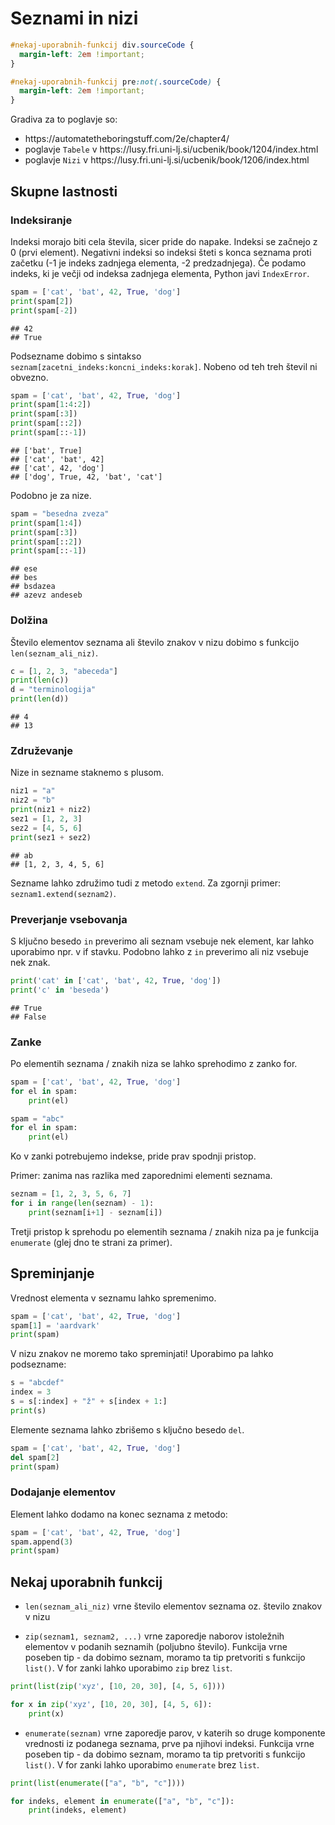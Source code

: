 # Seznami in nizi

```css
#nekaj-uporabnih-funkcij div.sourceCode {
  margin-left: 2em !important;
}

#nekaj-uporabnih-funkcij pre:not(.sourceCode) {
  margin-left: 2em !important;
}
```

Gradiva za to poglavje so: 

- https://automatetheboringstuff.com/2e/chapter4/ 
- poglavje `Tabele` v https://lusy.fri.uni-lj.si/ucbenik/book/1204/index.html 
- poglavje `Nizi` v https://lusy.fri.uni-lj.si/ucbenik/book/1206/index.html

## Skupne lastnosti

### Indeksiranje

Indeksi morajo biti cela števila, sicer pride do napake. Indeksi se začnejo z 0 (prvi element). Negativni indeksi so 
indeksi šteti s konca seznama proti začetku (-1 je indeks zadnjega elementa, -2 predzadnjega). Če podamo indeks, ki je večji od indeksa zadnjega elementa, Python javi `IndexError`.

```python
spam = ['cat', 'bat', 42, True, 'dog']
print(spam[2])
print(spam[-2])
```

```
## 42
## True
```

Podsezname dobimo s sintakso `seznam[zacetni_indeks:koncni_indeks:korak]`. Nobeno
od teh treh števil ni obvezno.

```python
spam = ['cat', 'bat', 42, True, 'dog']
print(spam[1:4:2])
print(spam[:3])
print(spam[::2])
print(spam[::-1])
```

```
## ['bat', True]
## ['cat', 'bat', 42]
## ['cat', 42, 'dog']
## ['dog', True, 42, 'bat', 'cat']
```

Podobno je za nize.

```python
spam = "besedna zveza"
print(spam[1:4])
print(spam[:3])
print(spam[::2])
print(spam[::-1])
```

```
## ese
## bes
## bsdazea
## azevz andeseb
```

### Dolžina

Število elementov seznama ali število znakov v nizu dobimo s funkcijo `len(seznam_ali_niz)`.

```python
c = [1, 2, 3, "abeceda"]
print(len(c))
d = "terminologija"
print(len(d))
```

```
## 4
## 13
```

### Združevanje

Nize in sezname staknemo s plusom.

```python
niz1 = "a"
niz2 = "b"
print(niz1 + niz2)
sez1 = [1, 2, 3]
sez2 = [4, 5, 6]
print(sez1 + sez2)
```

```
## ab
## [1, 2, 3, 4, 5, 6]
```

Sezname lahko združimo tudi z metodo `extend`. Za zgornji primer: `seznam1.extend(seznam2)`.

### Preverjanje vsebovanja

S ključno besedo `in` preverimo ali seznam vsebuje nek element, kar lahko uporabimo npr. v if stavku. Podobno lahko z `in` preverimo ali niz vsebuje nek znak.

```python
print('cat' in ['cat', 'bat', 42, True, 'dog'])
print('c' in 'beseda')
```

```
## True
## False
```

### Zanke

Po elementih seznama / znakih niza se lahko sprehodimo z zanko for.

```python
spam = ['cat', 'bat', 42, True, 'dog']
for el in spam:
    print(el)
```

```python
spam = "abc"
for el in spam:
    print(el)
```

Ko v zanki potrebujemo indekse, pride prav spodnji pristop. 

Primer: zanima nas razlika med zaporednimi elementi seznama.

```python
seznam = [1, 2, 3, 5, 6, 7]
for i in range(len(seznam) - 1):
    print(seznam[i+1] - seznam[i])
```

Tretji pristop k sprehodu po elementih seznama / znakih niza pa je funkcija `enumerate` (glej dno te strani za primer).

## Spreminjanje

Vrednost elementa v seznamu lahko spremenimo.

```python
spam = ['cat', 'bat', 42, True, 'dog']
spam[1] = 'aardvark'
print(spam)
```

V nizu znakov ne moremo tako spreminjati! Uporabimo pa lahko podsezname:

```python
s = "abcdef"
index = 3
s = s[:index] + "ž" + s[index + 1:]
print(s)
```

Elemente seznama lahko zbrišemo s ključno besedo `del`.

```python
spam = ['cat', 'bat', 42, True, 'dog']
del spam[2]
print(spam)
```

### Dodajanje elementov

Element lahko dodamo na konec seznama z metodo:

```python
spam = ['cat', 'bat', 42, True, 'dog']
spam.append(3)
print(spam)
```

## Nekaj uporabnih funkcij

- `len(seznam_ali_niz)` vrne število elementov seznama oz. število znakov v nizu

- `zip(seznam1, seznam2, ...)` vrne zaporedje naborov istoležnih elementov v podanih seznamih (poljubno število). Funkcija 
vrne poseben tip - da dobimo seznam, moramo ta tip pretvoriti s funkcijo `list()`.
V for zanki lahko uporabimo `zip` brez `list`.

```python
print(list(zip('xyz', [10, 20, 30], [4, 5, 6])))
```

```python
for x in zip('xyz', [10, 20, 30], [4, 5, 6]):
    print(x)
```

- `enumerate(seznam)` vrne zaporedje parov, v katerih so druge komponente vrednosti 
iz podanega seznama, prve pa njihovi indeksi.
Funkcija vrne poseben tip - da dobimo seznam, moramo ta tip 
pretvoriti s funkcijo `list()`. V for zanki lahko uporabimo `enumerate` brez `list`.

```python
print(list(enumerate(["a", "b", "c"])))
```

```python
for indeks, element in enumerate(["a", "b", "c"]):
    print(indeks, element)
```
